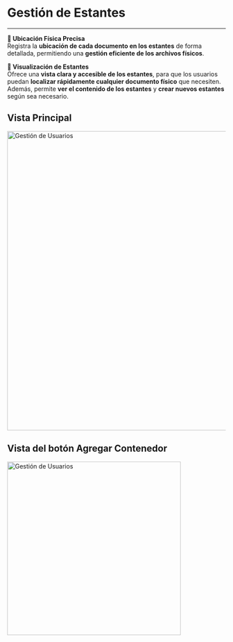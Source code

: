 # Gestión de Estantes

---

**📍 Ubicación Física Precisa**  
Registra la **ubicación de cada documento en los estantes** de forma detallada, permitiendo una **gestión eficiente de los archivos físicos**.

**🔲 Visualización de Estantes**  
Ofrece una **vista clara y accesible de los estantes**, para que los usuarios puedan **localizar rápidamente cualquier documento físico** que necesiten. Además, permite **ver el contenido de los estantes** y **crear nuevos estantes** según sea necesario.


## Vista Principal 
<div>
  <img src="/images/platforms/estante.png" width="690px" alt="Gestión de Usuarios" />
</div>

## Vista del botón Agregar Contenedor
<div>
  <img src="/images/platforms/agregar.png" width="400px" alt="Gestión de Usuarios" />
</div>




